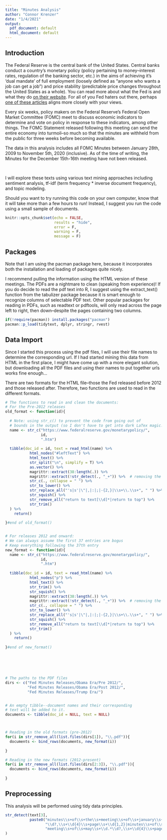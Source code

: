 ```yaml
---
title: "Minutes Analysis"
author: "Connor Krenzer"
date: "1/4/2021"
output:
  pdf_document: default
  html_document: default
---
```

## Introduction
The Federal Reserve is the central bank of the United States. Central banks conduct a country's monetary policy (policy pertaining to money--interest rates, regulation of the banking sector, etc.) in the aims of achieving it's 'dual mandate' of full employment (loosely defined as "anyone who wants a job can get a job") and price stability (predictable price changes throughout the United States as a whole). You can read more about what the Fed is and what they do [on their website](https://www.federalreserve.gov/faqs/about_12594.htm). For all of you Fed haters out there, perhaps [one of these articles](https://mises.org/topics/fed) aligns more closely with your views.





Every six weeks, policy makers on the Federal Reserve's Federal Open Market Committee (FOMC) meet to discuss economic indicators to determine and vote on policy in response to these indicators, among other things. The FOMC Statement released following this meeting can send the entire economy into turmoil--so much so that the minutes are withheld from the public for three weeks before becoming available.





The data in this analysis includes all FOMC Minutes between January 28th, 2009 to November 5th, 2020 (inclusive). As of the time of writing, the Minutes for the December 15th-16th meeting have not been released.

$~$

I will explore these texts using various text mining approaches including sentiment analysis, tf-idf (term frequency * inverse document frequency), and topic modeling.


Should you want to try running this code on your own computer, know that it will take more than a few hours to run! Instead, I suggest you run the code using a small sample of documents.


```r
knitr::opts_chunk$set(echo = FALSE,
                      results = "hide",
                      error = F,
                      warning = F,
                      message = F)
```

## Packages

Note that I am using the pacman package here, because it incorporates both the installation and loading of packages quite nicely.

I recommend pulling the information using the HTML version of these meetings. The PDFs are a nightmare to clean (speaking from experience)! If you do decide to read the pdf text into R, I suggest using the extract_text() function from the tabulizer package because it is smart enough to recognize columns of selectable PDF text. Other popular packages for reading in PDFs, such as readtext or pdftools, will only read across the page left to right, then down--despite the pages containing two columns.

```r
if(!require(pacman)) install.packages("pacman")
pacman::p_load(tidytext, dplyr, stringr, rvest)

```

## Data Import

Since I started this process using the pdf files, I will use their file names to determine the corresponding url. If I had started mining this data from HTML in the first place, I might have come up with a more elegant solution, but downloading all the PDF files and using their names to put together urls works fine enough...

There are two formats for the HTML file--those the Fed released before 2012 and those released after. Therefore, two functions are used to read in the different formats.
```r
# The functions to read in and clean the documents:
# For the Pre-2012 releases
old_format <- function(id){
  
  # Note: using str_c() to prevent the code from going out of
  # bounds in the output (so I don't have to get into dark LaTex magic!)
  name <- str_c("https://www.federalreserve.gov/monetarypolicy/",
                id,
                ".htm")
  
  tibble(doc_id = id, text = read_html(name) %>% 
           html_nodes("#leftText") %>% 
           html_text() %>% 
           str_split("\n", simplify = T) %>% 
           as.vector() %>% 
           magrittr::extract(38:length(.)) %>% 
           magrittr::extract(!str_detect(., "_+")) %>%  # removing the signature
           str_c(., collapse = " ") %>%
           str_to_lower() %>% 
           str_replace_all("'s|s'|\"|,|:|;|-{2,}|\\s+\\.\\s+", " ") %>% 
           str_squish() %>% 
           str_remove_all("return to text[\\d]*|return to top") %>% 
           str_trim()
  ) %>% 
    return()
  
}#end of old_format()


# For releases 2012 and onward:
# We can always assume the first 37 entries are bogus
# Keep everything following the 37th entry
new_format <- function(id){
  name <- str_c("https://www.federalreserve.gov/monetarypolicy/",
                id,
                ".htm")
  
  tibble(doc_id = id, text = read_html(name) %>% 
           html_nodes("p") %>% 
           html_text() %>% 
           str_trim() %>% 
           str_squish() %>% 
           magrittr::extract(38:length(.)) %>% 
           magrittr::extract(!str_detect(., "_+")) %>%  # removing the signature
           str_c(., collapse = " ") %>%
           str_to_lower() %>% 
           str_replace_all("'s|s'|\"|,|:|;|-{2,}|\\s+\\.\\s+", " ") %>% 
           str_squish() %>% 
           str_remove_all("return to text[\\d]*|return to top") %>% 
           str_trim()
  ) %>% 
    return()
  
}#end of new_format()






# The paths to the PDF files
dirs <- c("Fed Minutes Releases/Obama Era/Pre 2012/",
          "Fed Minutes Releases/Obama Era/Post 2012/",
          "Fed Minutes Releases/Trump Era/")


# An empty tibble--document names and their corresponding
# text will be added to it.
documents <- tibble(doc_id = NULL, text = NULL)



# Reading in the old formats (pre-2012)
for(i in str_remove_all(list.files(dirs[1]), "\\.pdf")){
  documents <- bind_rows(documents, new_format(i))
  
}

# Reading in the new formats (2012-present)
for(i in str_remove_all(list.files(dirs[2:3]), "\\.pdf")){
  documents <- bind_rows(documents, new_format(i))
  
}

```

## Preprocessing
This analysis will be performed using tidy data principles.

```r

str_detect(text[3],
           paste0("minutes\\s+of\\s+the\\s+meeting\\s+of\\s+january\\s+\\d.*",
                  "\\d?,\\s+\\d{4}\\s+page\\s+\\d{1,2}|minutes\\s+of\\s+the\\s+",
                  "meeting\\s+of\\s+may\\s+\\d.*\\d?,\\s+\\d{4}\\s+page\\s+\\d{1,2}")
)


```






